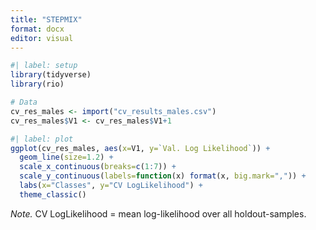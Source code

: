 ```yaml
---
title: "STEPMIX"
format: docx
editor: visual
---
```


```r
#| label: setup
library(tidyverse)
library(rio)

# Data
cv_res_males <- import("cv_results_males.csv")
cv_res_males$V1 <- cv_res_males$V1+1
```

```r
#| label: plot
ggplot(cv_res_males, aes(x=V1, y=`Val. Log Likelihood`)) +
  geom_line(size=1.2) +
  scale_x_continuous(breaks=c(1:7)) +
  scale_y_continuous(labels=function(x) format(x, big.mark=",")) +
  labs(x="Classes", y="CV LogLikelihood") +
  theme_classic()
```

*Note.* CV LogLikelihood = mean log-likelihood over all holdout-samples.

